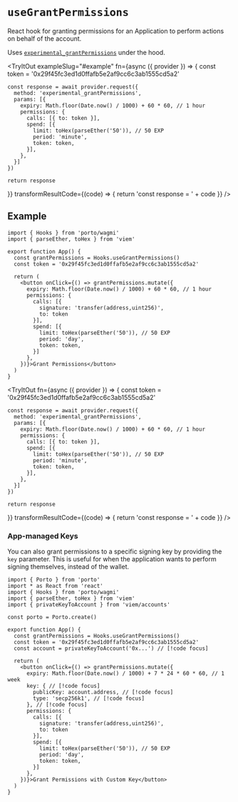 
# `useGrantPermissions`

React hook for granting permissions for an Application to perform actions on behalf of the account.

Uses [`experimental_grantPermissions`](/sdk/rpc/experimental_grantPermissions) under the hood.

<TryItOut
  exampleSlug="#example"
  fn={async ({ provider }) => {
    const token = '0x29f45fc3ed1d0ffafb5e2af9cc6c3ab1555cd5a2'

    const response = await provider.request({
      method: 'experimental_grantPermissions',
      params: [{
        expiry: Math.floor(Date.now() / 1000) + 60 * 60, // 1 hour
        permissions: {
          calls: [{ to: token }],
          spend: [{
            limit: toHex(parseEther('50')), // 50 EXP
            period: 'minute',
            token: token,
          }],
        },
      }]
    })

    return response
  }}
  transformResultCode={(code) => {
    return 'const response = ' + code
  }}
/>

## Example

```tsx
import { Hooks } from 'porto/wagmi'
import { parseEther, toHex } from 'viem'

export function App() {
  const grantPermissions = Hooks.useGrantPermissions()
  const token = '0x29f45fc3ed1d0ffafb5e2af9cc6c3ab1555cd5a2'

  return (
    <button onClick={() => grantPermissions.mutate({
      expiry: Math.floor(Date.now() / 1000) + 60 * 60, // 1 hour
      permissions: {
        calls: [{
          signature: 'transfer(address,uint256)',
          to: token
        }],
        spend: [{
          limit: toHex(parseEther('50')), // 50 EXP
          period: 'day',
          token: token,
        }]
      },
    })}>Grant Permissions</button>
  )
}
```

<TryItOut
  fn={async ({ provider }) => {
    const token = '0x29f45fc3ed1d0ffafb5e2af9cc6c3ab1555cd5a2'

    const response = await provider.request({
      method: 'experimental_grantPermissions',
      params: [{
        expiry: Math.floor(Date.now() / 1000) + 60 * 60, // 1 hour
        permissions: {
          calls: [{ to: token }],
          spend: [{
            limit: toHex(parseEther('50')), // 50 EXP
            period: 'minute',
            token: token,
          }],
        },
      }]
    })

    return response
  }}
  transformResultCode={(code) => {
    return 'const response = ' + code
  }}
/>

### App-managed Keys

You can also grant permissions to a specific signing key by providing the `key` parameter. This is useful for when the application wants to perform signing themselves, instead of the wallet.

```tsx
import { Porto } from 'porto'
import * as React from 'react'
import { Hooks } from 'porto/wagmi'
import { parseEther, toHex } from 'viem'
import { privateKeyToAccount } from 'viem/accounts'

const porto = Porto.create()

export function App() {
  const grantPermissions = Hooks.useGrantPermissions()
  const token = '0x29f45fc3ed1d0ffafb5e2af9cc6c3ab1555cd5a2'
  const account = privateKeyToAccount('0x...') // [!code focus]

  return (
    <button onClick={() => grantPermissions.mutate({
      expiry: Math.floor(Date.now() / 1000) + 7 * 24 * 60 * 60, // 1 week
      key: { // [!code focus]
        publicKey: account.address, // [!code focus]
        type: 'secp256k1', // [!code focus]
      }, // [!code focus]
      permissions: {
        calls: [{
          signature: 'transfer(address,uint256)',
          to: token
        }],
        spend: [{
          limit: toHex(parseEther('50')), // 50 EXP
          period: 'day',
          token: token,
        }]
      },
    })}>Grant Permissions with Custom Key</button>
  )
}
```